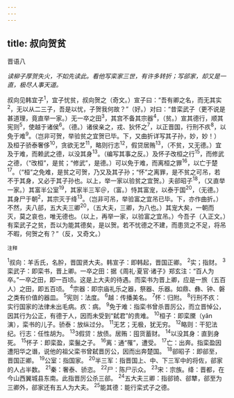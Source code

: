 ```yaml
---
---
---
```

title: 叔向贺贫
---



晋语八

*读柳子厚贺失火，不如先读此。看他写栾家三世，有许多转折；写郤家，却又是一直，极尽人事天道。*

叔向见韩宜子<sup>1</sup>，宜子忧贫，叔向贺之（奇文。）宣子曰：“吾有卿之名，而无其实<sup>2</sup>，无以从二三子，吾是以忧，子贺我何故？”（好。）对曰：“昔栾武子（更不说是甚道理，竟直举一家。）无一卒之田<sup>3</sup>，其宫不备其宗器<sup>4</sup>，（贫。）宣其德行，顺其宪则<sup>5</sup>，使越于诸侯<sup>6</sup>。（德。）诸侯亲之，戎、狄怀之<sup>7</sup>，以正晋国，行刑不疚<sup>8</sup>，以免于难<sup>9</sup>。（岂非可贺，举验贫之宜贺已毕。下，又曲折详写其子孙，妙，妙！）及桓子骄泰奢侈<sup>10</sup>，贪欲无艺<sup>11</sup>，略则行志<sup>12</sup>，假贷居贿<sup>13</sup>，（不贫，又无德。）宜及于难，而赖武之德，以没其身<sup>13</sup>。（编写其事之反。）及怀子改桓之行<sup>15</sup>，而修武之德，（“改桓”，是贫；“修武”，是德。）可以免于难，而离桓之罪<sup>16</sup>，以亡于楚<sup>17</sup>。（“桓”之免难，是贫之可贺，乃又及其子孙；“怀”之离罪，是不贫之可吊，若不于其身，又必于其子孙也。以上，举一家以验贫之宜贺。）夫郤昭子<sup>18</sup>，（又直举一家。）其富半公室<sup>19</sup>，其家半三军＠，（富。）恃其富宠，以泰于国<sup>20</sup>，（无德。）其身尸于朝<sup>2</sup>，其宗灭于绛<sup>13</sup>。（岂非可吊，举验富之宜吊已毕。下，亦作曲折。）不然，夫八郤，五大夫三卿<sup>20</sup>，（五大夫，三卿，为八也。）其宠大矣，一朝而灭，莫之哀也，唯无德也。（以上，再举一家，以验富之宜吊。）今吾子（入正文。）有栾武子之贫，吾以为能其德矣，是以贺。若不忧德之不建，而患货之不足，将吊不暇，何贺之有？”（反，又奇文。）

<sup>注释</sup>

<sup>1</sup>叔向：羊舌氏，名肸，晋国贤大夫。韩宣子：即韩起，晋国正卿。
<sup>2</sup>实；指财。
<sup>3</sup>栾武子：即栾书，晋上卿。一卒之田：据《周礼·夏官·诸子》郑玄注：“百人为卒。”一卒之田，即一百顷。这是上大夫的待遇。而栾书为晋上卿，应是一旅（五百人）之田，即五百顷。
<sup>4</sup>宗器：即宗庙礼乐之器，祭器、乐器。如鼎、彝、钟、磐之类有价值的器皿。
<sup>5</sup>宪则：法度。
<sup>6</sup>越：传播美名。
<sup>7</sup>怀：归附。
<sup>8</sup>行刑不疚：实行国家的法律未出毛病。疚：病。
<sup>9</sup>免于难：指栾书曾杀晋厉公，而立晋悼公，因其行为公正，有德于人，因而未受到“弑君”的贵难。
<sup>10</sup>桓子：即栾黡（yǎn演），栾书的儿子。骄泰：放纵过分。
<sup>11</sup>无艺；无极，犹无穷。
<sup>12</sup>略则：干犯法纪。行志：任性胡为。
<sup>13</sup>3假贷：放债。居贿：囤货蓄财。
<sup>14</sup>以没其身：直到身死。
<sup>15</sup>怀子：即栾盈，栾鬣之子。
<sup>16</sup>离：通“罹”，遭受。
<sup>17</sup>亡：出奔。指栾盈因遭阳华之谮，说他的祖父栾书曾弑晋厉公，因而出奔楚国。
<sup>18</sup>郤昭子：即郤至，晋国正卿。
<sup>19</sup>公室：指国家。
<sup>20</sup>半三军：指晋国上、中、下三军中的将佐，郤家的人占半数。
<sup>21</sup>秦：奢泰、骄恣。
<sup>22</sup>尸：陈尸示众。
<sup>23</sup>宋：宗族。绛：晋都，在今山西翼城县东南。此指晋厉公杀三郤。
<sup>24</sup>五大夫三卿：指郤锜、郤犨，郤至为三卿外，郤家还有五人为大夫。
<sup>25</sup>能其德：能行栾式子之德。